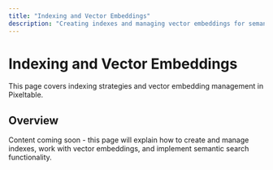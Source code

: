 ```yaml
---
title: "Indexing and Vector Embeddings"
description: "Creating indexes and managing vector embeddings for semantic search"
---
```


# Indexing and Vector Embeddings

This page covers indexing strategies and vector embedding management in Pixeltable.

## Overview

Content coming soon - this page will explain how to create and manage indexes, work with vector embeddings, and implement semantic search functionality.
